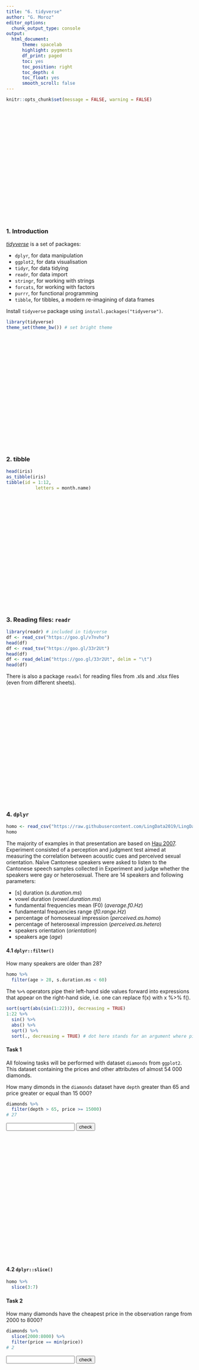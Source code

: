 ```yaml
---
title: "6. tidyverse"
author: "G. Moroz"
editor_options: 
  chunk_output_type: console
output:
  html_document:
      theme: spacelab
      highlight: pygments
      df_print: paged
      toc: yes
      toc_position: right
      toc_depth: 4
      toc_float: yes
      smooth_scroll: false
---
```


```r
knitr::opts_chunk$set(message = FALSE, warning = FALSE)
```

<style>
.parallax {
    /* The image used */
    background-image: url("6_tidyverse.png");
    
    /* Set a specific height */
    min-height: 300px; 

    /* Create the parallax scrolling effect */
    background-attachment: fixed;
    background-position: center;
    background-repeat: no-repeat;
    background-size: auto;
}
.parallax2 {
    /* The image used */
    background-image: url("6_magrittr.png");
    
    /* Set a specific height */
    min-height: 300px; 

    /* Create the parallax scrolling effect */
    background-attachment: fixed;
    background-position: center;
    background-repeat: no-repeat;
    background-size: auto;
}
</style>

<div class="parallax"></div>


### 1. Introduction
[_tidyverse_](https://blog.rstudio.org/2016/09/15/tidyverse-1-0-0/) is a set of packages:

* `dplyr`, for data manipulation
* `ggplot2`, for data visualisation
* `tidyr`, for data tidying
* `readr`, for data import
* `stringr`, for working with strings 
* `forcats`, for working with factors
* `purrr`, for functional programming
* `tibble`, for tibbles, a modern re-imagining of data frames

Install `tidyverse` package using `install.packages("tidyverse")`.

```r
library(tidyverse)
theme_set(theme_bw()) # set bright theme
```

<div class="parallax"></div>

### 2. tibble

```r
head(iris)
as_tibble(iris)
tibble(id = 1:12,
           letters = month.name)
```


<div class="parallax"></div>

### 3. Reading files: `readr`

```r
library(readr) # included in tidyverse
df <- read_csv("https://goo.gl/v7nvho")
head(df)
df <- read_tsv("https://goo.gl/33r2Ut")
head(df)
df <- read_delim("https://goo.gl/33r2Ut", delim = "\t")
head(df)
```

There is also a package `readxl` for reading files from .xls and .xlsx files (even from different sheets).

<div class="parallax"></div>

### 4. `dplyr`

```r
homo <- read_csv("https://raw.githubusercontent.com/LingData2019/LingData/master/data/orientation.csv")
homo
```

The majority of examples in that presentation are based on [Hau 2007](http://goo.gl/MKfSc6). Experiment consisted of a perception and judgment test aimed at measuring the correlation between acoustic cues and perceived sexual orientation. Naïve Cantonese speakers were asked to listen to the Cantonese speech samples collected in Experiment and judge whether the speakers were gay or heterosexual. There are 14 speakers and following parameters:

* [s] duration (_s.duration.ms_)
* vowel duration (_vowel.duration.ms_)
* fundamental frequencies mean (F0) (_average.f0.Hz_)
* fundamental frequencies range (_f0.range.Hz_)
* percentage of homosexual impression (_perceived.as.homo_)
* percentage of heterosexal impression (_perceived.as.hetero_)
* speakers orientation (_orientation_)
* speakers age (_age_)

#### 4.1 `dplyr::filter()`
How many speakers are older than 28?

```r
homo %>%
  filter(age > 28, s.duration.ms < 60)
```

The `%>%` operators pipe their left-hand side values forward into expressions that appear on the right-hand side, i.e. one can replace f(x) with x %>% f().

```r
sort(sqrt(abs(sin(1:22))), decreasing = TRUE)
1:22 %>% 
  sin() %>% 
  abs() %>% 
  sqrt() %>% 
  sort(., decreasing = TRUE) # dot here stands for an argument where pipe get obtained data
```

#### Task 1
All folowing tasks will be performed with dataset `diamonds` from `ggplot2`. This dataset containing the prices and other attributes of almost 54 000 diamonds.

How many dimonds in the `diamonds` dataset have `depth` greater than 65 and price greater or equal than 15 000?

```r
diamonds %>% 
  filter(depth > 65, price >= 15000)
# 27
```

<form name="FormOne" onsubmit="return validateFormOne()" method="post">
<input type="text" name="answerOne">
<input type="submit" value="check">
</form><br>

<div class="parallax2"></div>

#### 4.2 `dplyr::slice()`

```r
homo %>%
  slice(3:7)
```

#### Task 2
How many diamonds have the cheapest price in the observation range from 2000 to 8000?

```r
diamonds %>% 
  slice(2000:8000) %>% 
  filter(price == min(price))
# 2
```

<form name="FormTwo" onsubmit="return validateFormTwo()" method="post">
<input type="text" name="answerTwo">
<input type="submit" value="check">
</form><br>

<div class="parallax2"></div>

#### 4.3 `dplyr::select()`

```r
homo %>%
  select(8:10)
homo %>%
  select(speaker:average.f0.Hz)
homo %>%
  select(-speaker)
homo %>%
  select(-c(speaker, perceived.as.hetero, perceived.as.homo, perceived.as.homo.percent))
homo %>%
  select(speaker, age, s.duration.ms)
```

<div class="parallax2"></div>

#### 4.4 `dplyr::arrange()`

```r
homo %>%
  arrange(orientation, desc(age))
```

<div class="parallax2"></div>

#### 4.5 `dplyr::distinct()`

```r
homo %>%
  distinct(orientation)
homo %>%
  distinct(orientation, age > 20)
homo %>%
  count(orientation)
homo %>%
  count(orientation, age > 20)
```

#### Task 3
How many diamonds with `Fair` and `Good` cut and color `G`?

```r
diamonds %>% 
  filter(color == "G") %>% 
  count(cut)
# 1185
```

<form name="FormThree" onsubmit="return validateFormThree()" method="post">
<input type="text" name="answerThree">
<input type="submit" value="check">
</form><br>

<div class="parallax2"></div>

#### 4.6 `dplyr::mutate()`

```r
homo %>%
  mutate(f0.mn = average.f0.Hz - f0.range.Hz/2,
         f0.mx = (average.f0.Hz + f0.range.Hz/2))
```

<div class="parallax2"></div>

#### 4.7 `dplyr::group_by(...) %>% summarise(...)`

```r
homo %>%
  summarise(min(age), mean(s.duration.ms))
homo %>%
  group_by(orientation) %>% 
  summarise(my_mean = mean(s.duration.ms))
homo %>%
  group_by(orientation) %>% 
  summarise(mean(s.duration.ms))
homo %>%
  group_by(orientation) %>% 
  summarise(mean_by_orientation = mean(s.duration.ms))
```

If you need to count number of group members, it is posible to use function `n()` in `summarise()` or `count()` function if you don't need any other statistics.

```r
homo %>% 
  group_by(orientation, age > 20) %>% 
  summarise(my_mean = mean(s.duration.ms), n_observations = n())

homo %>% 
  count(orientation, age > 20)
```

If you want to add aditional column instead of get summary by each group it is possible to use `mutate()` with `group_by()`:

```r
homo %>%
  group_by(orientation) %>% 
  mutate(mean_by_orientation = mean(s.duration.ms))
```


#### Task 4

Calculate the mean value and standard deviation of `price` variable for each color. In the form fill the values for color with lowest mean value
```r
diamonds %>% 
  group_by(color) %>% 
  summarise(mean = mean(price),
            sd = sd(price)) %>% 
  filter(mean == min(mean))
# mean = 3077, sd = 3344
```

Mean:
<form name="FormFour" onsubmit="return validateFormFour()" method="post">
<input type="text" name="answerFour">
<input type="submit" value="check">
</form><br>

Standard deviation:
<form name="FormFive" onsubmit="return validateFormFive()" method="post">
<input type="text" name="answerFive">
<input type="submit" value="check">
</form><br>
<div class="parallax2"></div>

#### 4.8 `dplyr::.._join()`

```r
languages <- tibble(
  languages = c("Selkup", "French", "Chukchi", "Kashubian"),
  countries = c("Russia", "France", "Russia", "Poland"),
  iso = c("sel", "fra", "ckt", "pol")
  )
languages
country_population <- tibble(
  countries = c("Russia", "Poland", "Finland"),
  population_mln = c(143, 38, 5))
country_population
inner_join(languages, country_population)
left_join(languages, country_population)
right_join(languages, country_population)
anti_join(languages, country_population)
anti_join(country_population, languages)
full_join(country_population, languages)
```

There is a nice trick that groups together calculated statistics with source data.frame. Just use `.._join()`:

```r
homo %>% 
  group_by(orientation, age > 20) %>% 
  summarise(my_mean = mean(s.duration.ms), n_observations = n())
homo %>% 
  group_by(orientation, age > 20) %>% 
  summarise(my_mean = mean(s.duration.ms), n_observations = n()) %>% 
  left_join(homo)
```


<div class="parallax2"></div>
<div class="parallax"></div>

### 5. tidyr package

* Short format

```r
df.short <- data.frame(
                   consonant = c("stops", "fricatives", "affricates", "nasals"),
                   initial = c(123, 87, 73, 7),
                   intervocal = c(57, 77, 82, 78),
                   final = c(30, 69, 12, 104))
df.short
```

* Long format

```r
df.short %>% 
  gather(position, number, initial:final) ->
  df.long
df.long
```

* Short format → Long format: `tidyr::gather()`

```r
df.short <- data.frame(
                   consonant = c("stops", "fricatives", "affricates", "nasals"),
                   initial = c(123, 87, 73, 7),
                   intervocal = c(57, 77, 82, 78),
                   final = c(30, 69, 12, 104))
df.short

df.short %>% 
  gather(position, number, initial:final) ->
  df.long
df.long
```

* Long format → Short format: `tidyr::spread()`

```r
df.long %>% 
  spread(position, number) ->
  df.short
df.short
```

#### Task 5
Calculate mean `price`  value for all combinations of `color` and `cut` variables and create a table in a short format. What is the value of the first column and the first row?

```r
diamonds %>% 
  group_by(color, cut) %>% 
  summarise(mean = mean(price)) %>% 
  spread(cut, mean)
# 4291
```

<form name="FormSix" onsubmit="return validateFormSix()" method="post">
<input type="text" name="answerSix">
<input type="submit" value="check">
</form><br>

<div class="parallax"></div>

### 6. Visualisation
#### 6.0.1 Anscombe's quartet
In Anscombe, F. J. (1973). "Graphs in Statistical Analysis" was presented the next sets of data:

```r
quartet <- read.csv("https://raw.githubusercontent.com/LingData2019/LingData/master/data/anscombe.s.quartet.csv")
quartet
```

```r
quartet %>% 
  group_by(dataset) %>% 
  summarise(mean_X = mean(x),
            mean_Y = mean(y),
            sd_X = sd(x),
            sd_Y = sd(y),
            cor = cor(x, y),
            n_obs = n()) %>% 
  select(-dataset) %>% 
  round(., 2)
```

```r
library(ggplot2)
quartet %>% 
  ggplot(aes(x, y))+
  geom_point()+
  geom_smooth(method = "lm", se = F)+
  facet_wrap(~dataset)+
  theme_bw()
```

#### 6.0.2 Datasaurus
In [Matejka and Fitzmaurice (2017) "Same Stats, Different Graphs"](https://www.autodeskresearch.com/sites/default/files/SameStats-DifferentGraphs.pdf) was presented the next sets of data:

```r
datasaurus <- read_tsv("https://raw.githubusercontent.com/LingData2019/LingData/master/data/datasaurus.tsv")
head(datasaurus)
```

```r
datasaurus %>% 
  ggplot(aes(x, y))+
  geom_point()+
  facet_wrap(~dataset)+
  theme_bw()
```

```r
datasaurus %>% 
  group_by(dataset) %>% 
  summarise(mean_X = mean(x),
            mean_Y = mean(y),
            sd_X = sd(x),
            sd_Y = sd(y),
            cor = cor(x, y),
            n_obs = n()) %>% 
  select(-dataset) %>% 
  round(., 1)
```


#### 6.1 Scaterplot

* ggplot2
```r
ggplot(data = homo, aes(s.duration.ms, vowel.duration.ms)) +
  geom_point()
```

* dplyr, ggplot2
```r
homo %>%
  ggplot(aes(average.f0.Hz, age))+
  geom_smooth(method = "lm")+
  geom_point(aes(color = orientation))
```

##### 6.1.1 Scaterplot: color

```r
homo %>%
  ggplot(aes(s.duration.ms, vowel.duration.ms,
             color = orientation)) +
  geom_point()
```

##### 6.1.2 Scaterplot: shape

```r
homo %>%
  ggplot(aes(s.duration.ms, vowel.duration.ms,
             shape = orientation)) +
  geom_point(color = "green")
```

##### 6.1.3 Scaterplot: size

```r
homo %>%
  ggplot(aes(s.duration.ms, vowel.duration.ms,
             size = age)) +
  geom_point()
```

##### 6.1.4 Scaterplot: text
```r
homo %>%
  mutate(label = ifelse(orientation == "homo","⚣", "⚤")) %>% 
  ggplot(aes(s.duration.ms, vowel.duration.ms, label = label, fill = orientation)) +
  geom_label()

homo %>%
  mutate(label = ifelse(orientation == "homo","⚣", "⚤")) %>% 
  ggplot(aes(s.duration.ms, vowel.duration.ms, label = label, color = orientation)) +
  geom_text()
```

##### 6.1.5 Scaterplot: title
```r
homo %>%
  ggplot(aes(s.duration.ms, vowel.duration.ms)) +
  geom_point()+
  labs(title = "length of [s] vs. length of vowels",
       subtitle = "based on 14 speakers of Cantonese",
       caption = "data from [Hau 2007]")
```

##### 6.1.6 Scaterplot: axis
```r
homo %>%
  ggplot(aes(s.duration.ms, vowel.duration.ms)) +
  geom_point()+
  xlab("duration of [s] in ms")+
  ylab("vowel duration in ms")
```

#####

##### 6.1.7 Log scales
![](https://pbs.twimg.com/media/CTxg970WwAApE98.png)

Lets use the frequency dictionary for Russian
```r
freq <- read_csv("https://raw.githubusercontent.com/LingData2019/LingData/master/data/freqrnc2011_1000.csv")
freq %>%
  ggplot(aes(rank, freq_ipm)) +
  geom_point() +
  labs(x = "", y = "ipm")

freq %>%
  ggplot(aes(1:1000, freq_ipm))+
  geom_point()+
  labs(x = "", y = "ipm")
  scale_y_log10()
```

##### 6.1.8 Scaterplot: rug
```r
homo %>%
  ggplot(aes(s.duration.ms, vowel.duration.ms, color = orientation)) +
  geom_point() +
  geom_rug()
```

##### 6.1.9 Scaterplot: lines
```r
homo %>%
  ggplot(aes(s.duration.ms, vowel.duration.ms)) +
  geom_point() +
  geom_hline(yintercept = mean(homo$vowel.duration.ms))+
  geom_vline(xintercept = 60)

homo %>%
  ggplot(aes(s.duration.ms, vowel.duration.ms)) +
  geom_point() +
  geom_hline(yintercept = 120, linetype = 2)+
  geom_vline(xintercept = 60, size = 5)

homo %>%
  ggplot(aes(s.duration.ms, vowel.duration.ms)) +
  geom_point() +
  geom_hline(yintercept = 120, linetype = 4)+
  geom_vline(xintercept = 60, color = "blue")
```

##### 6.1.10 Scaterplot: annotate
Функция `annotate` добавляет `geom` к графику.
```r
homo %>%
  ggplot(aes(s.duration.ms, vowel.duration.ms)) +
  geom_point()+
  annotate(geom = "rect", xmin = 77, xmax = 79,
           ymin = 117, ymax = 122, fill = "red", alpha = 0.2) + 
  annotate(geom = "text", x = 78, y = 125,
           label = "Who is that?\n Outlier?")
```

##### Task 6
In dataset `diamonds` calculate mean value of the variable `price` for each `cut` and visualise it using argument `shape = 5`. 
```r
diamonds %>% 
  group_by(cut) %>% 
  mutate(mean = mean(price)) %>% 
  ggplot(aes(cut, mean, size = mean))+
  geom_point(shape = 5, color = "blue")
```

#### 6.2 Barplots
There are two possible situations:

* not aggregate data
```r
head(homo[, c(1, 9)])
```

* aggregate data
```r
head(homo[, c(1, 10)])
```

```r
homo %>%
  ggplot(aes(orientation)) +
  geom_bar()
homo %>%
  ggplot(aes(speaker, age)) +
  geom_col()
homo %>%
  ggplot(aes(speaker, age, fill = orientation)) +
  geom_col()
```

#### 6.3 Boxplots: basics, points, jitter
```r
homo %>%
  ggplot(aes(orientation, s.duration.ms)) +
  geom_boxplot()

homo %>%
  ggplot(aes(orientation, s.duration.ms)) +
  geom_boxplot()+
  geom_point()
homo %>%
  ggplot(aes(orientation, s.duration.ms)) +
  geom_boxplot() +
  geom_jitter(width = 0.5)
homo %>%
  ggplot(aes(orientation, s.duration.ms)) +
  geom_violin() +
  geom_jitter()
```


##### Task 7

In dataset `diamonds` calculate mean, maximum and minimum value of the variable `price` for each `color` and visualise it using arguments `color = "blue"` for maximum value and `color = "red"` for minimum value and automatic coloring for mean value. 

```r
diamonds %>% 
  group_by(cut) %>% 
  mutate(mean = mean(price),
         min = min(price),
         max = max(price)) %>% 
  ggplot(aes(cut, mean, color = cut))+
  geom_col(aes(y = max), color = "blue")+
  geom_col()+
  geom_col(aes(y = min), color = "red")
```


#### 6.1-3 Preliminary summary: two variables

* scaterplot: two quantitative varibles
* barplot: nominal varible and one number
* boxplot: nominal varible and quantitative varibles
* jittered points or sized points: two nominal varibles

```r
mtcars %>% 
  mutate(newvar = mpg > 22,
         newvr = mpg < 17) %>% 
  ggplot(aes(newvr, newvar, color = newvar))+
  geom_jitter(width = 0.2)

mtcars %>% 
  mutate(newvar = mpg > 22,
         newvr = mpg < 17) %>% 
  group_by(newvar, newvr) %>% 
  summarise(number = n()) %>% 
  ggplot(aes(newvr, newvar, label = number))+
  geom_point(aes(size = number, color = newvar))+
  geom_text()+
  scale_size(range = c(10, 30))+
  guides(size = F)
```

#### 6.4 Histogram
```r
homo %>%
  ggplot(aes(s.duration.ms)) +
  geom_histogram()
```

How many histogram bins do we need?

* [Sturgers 1926] `nclass.Sturges(homo$s.duration.ms)`
* [Scott 1979] `nclass.scott(homo$s.duration.ms)`
* [Freedman, Diaconis 1981] `nclass.FD(homo$s.duration.ms)`

```r
homo %>%
  ggplot(aes(s.duration.ms)) +
  geom_histogram(bins = nclass.FD(homo$s.duration.ms))
homo %>%
  ggplot(aes(s.duration.ms)) +
  geom_histogram(fill = "lightblue")
```

##### Task 8

Create a stacked histogram for the variable `price` and color by variable `cut`
```r
diamonds %>% 
  ggplot(aes(price, fill = cut))+
  geom_histogram()
```

##### Task 9

Create a side-to-side histogram for the variable `price` and color by variable `cut` using argument `position = "dodge"`.
```r
diamonds %>% 
  ggplot(aes(price, fill = cut))+
  geom_histogram(position = "dodge")
```

#### 6.5 Density plot
```r
homo %>%
  ggplot(aes(s.duration.ms)) +
  geom_density()
homo %>%
  ggplot(aes(s.duration.ms)) +
  geom_density(color = "blue")
homo %>%
  ggplot(aes(s.duration.ms)) +
  geom_density(fill = "lightblue")
homo %>%
  ggplot(aes(s.duration.ms, fill = orientation)) +
  geom_density()
homo %>%
  ggplot(aes(s.duration.ms, fill = orientation)) +
  geom_density(alpha = 0.2)
library(ggridges)
homo %>%
  ggplot(aes(s.duration.ms, orientation, fill = orientation)) +
  geom_density_ridges()
```

##### Task 10

Create a density plot for the variable `price` and color by variable `cut`. Use argument `alpha = 0.5`.
```r
diamonds %>% 
  ggplot(aes(price, fill = cut))+
  geom_density(alpha = 0.5)
```


#### 6.7 Facets
##### 6.7.1 `ggplot2::facet_wrap()`
```r
homo %>% 
  ggplot(aes(speaker, s.duration.ms))+
  geom_point() + 
  facet_wrap(~orientation)
homo %>% 
  ggplot(aes(speaker, s.duration.ms))+
  geom_point() + 
  facet_wrap(~orientation, scales = "free")
homo %>% 
  ggplot(aes(speaker, s.duration.ms))+
  geom_point() + 
  facet_wrap(~orientation, scales = "free_x")
```


##### 6.7.2 `ggplot2::facet_grid()`
```r
homo %>% 
  mutate(older_then_28 = ifelse(age > 28, "older", "younger")) %>% 
  ggplot(aes(speaker, s.duration.ms))+
  geom_point() + 
  facet_wrap(older_then_28~orientation, scales = "free_x")
homo %>% 
  mutate(older_then_28 = ifelse(age > 28, "older", "younger")) %>% 
  ggplot(aes(speaker, s.duration.ms))+
  geom_point() + 
  facet_grid(older_then_28~orientation, scales = "free_x")
```

There is also nice argument `margins`:

```r
homo %>% 
  mutate(older_then_28 = ifelse(age > 28, "older", "younger")) %>% 
  ggplot(aes(speaker, s.duration.ms))+
  geom_point() + 
  facet_grid(older_then_28~orientation, scales = "free_x", margins = TRUE)
```

Sometimes it is nice to show all data on each facet:

```r
homo %>% 
  ggplot(aes(speaker, s.duration.ms))+
  # Add an additional geom without facetization variable!
  geom_point(data = homo[,-9], aes(speaker, s.duration.ms), color = "grey") + 
  geom_point() + 
  facet_wrap(~orientation)+
  theme_bw()
```

##### Task 11

Reproduce the graph:
```r
diamonds %>% 
  ggplot(aes(carat, price, color = clarity))+
  geom_point()+
  facet_grid(cut~color, scales = "free")
```


<script>
function validateFormOne() {
    var x = document.forms["FormOne"]["answerOne"].value;
    if (x != "27") {
        alert("I have a different answer...");
        return false;
    } else {
        alert("Good! Everything is correct.");
        return false;
    }
}
function validateFormTwo() {
    var x = document.forms["FormTwo"]["answerTwo"].value;
    if (x != "2") {
        alert("I have a different answer...");
        return false;
    } else {
        alert("Good! Everything is correct.");
        return false;
    }
}
function validateFormThree() {
    var x = document.forms["FormThree"]["answerThree"].value;
    if (x != "1185") {
        alert("I have a different answer...");
        return false;
    } else {
        alert("Good! Everything is correct.");
        return false;
    }
}
function validateFormFour() {
    var x = document.forms["FormFour"]["answerFour"].value;
    if (x != "3077") {
        alert("I have a different answer...");
        return false;
    } else {
        alert("Good! Everything is correct.");
        return false;
    }
}
function validateFormFive() {
    var x = document.forms["FormFive"]["answerFive"].value;
    if (x != "3344") {
        alert("I have a different answer...");
        return false;
    } else {
        alert("Good! Everything is correct.");
        return false;
    }
}
function validateFormSix() {
    var x = document.forms["FormSix"]["answerSix"].value;
    if (x != "4291") {
        alert("I have a different answer...");
        return false;
    } else {
        alert("Good! Everything is correct.");
        return false;
    }
}
</script>